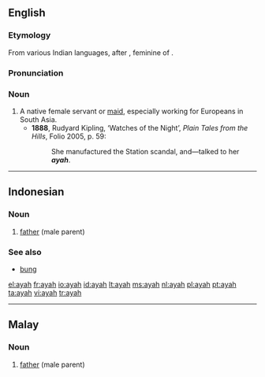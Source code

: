 ==English==
===Etymology===
From various Indian languages, after {{Pg.}} {{term|aia||nurse, governess}}, feminine of {{term|aio||tutor}}.

===Pronunciation===
{{IPA|/aɪə/}}

===Noun===
{{en-noun}}

# A native female servant or [[maid]], especially working for Europeans in South Asia.
#*'''1888''', Rudyard Kipling, ‘Watches of the Night’, ''Plain Tales from the Hills'', Folio 2005, p. 59:
#*:She manufactured the Station scandal, and—talked to her '''''ayah'''''.

----

==Indonesian==

===Noun===
{{infl|id|noun}}

# [[father]] (male parent)

===See also===
* [[bung]]

[[el:ayah]]
[[fr:ayah]]
[[io:ayah]]
[[id:ayah]]
[[lt:ayah]]
[[ms:ayah]]
[[nl:ayah]]
[[pl:ayah]]
[[pt:ayah]]
[[ta:ayah]]
[[vi:ayah]]
[[tr:ayah]]

----
{{rfc-auto|sort languages}}
==Malay==

===Noun===
{{infl|ms|noun}}

# [[father]] (male parent)

{{tbot entry|Malay|father|2008|May|ms}}